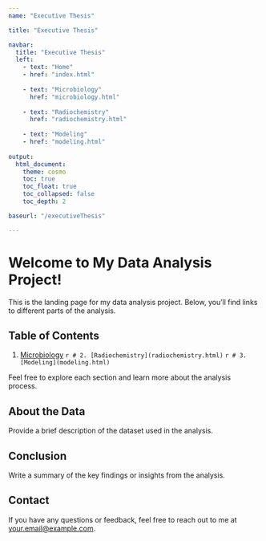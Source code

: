 ```yaml
---
name: "Executive Thesis"

title: "Executive Thesis"

navbar:
  title: "Executive Thesis"
  left:
    - text: "Home"
    - href: "index.html"
    
    - text: "Microbiology"
      href: "microbiology.html"  
      
    - text: "Radiochemistry"
      href: "radiochemistry.html"  
      
    - text: "Modeling"
    - href: "modeling.html" 
    
output:
  html_document:
    theme: cosmo
    toc: true
    toc_float: true
    toc_collapsed: false
    toc_depth: 2

baseurl: "/executiveThesis"  

---
```


# Welcome to My Data Analysis Project!

This is the landing page for my data analysis project. Below, you'll find links to different parts of the analysis.

## Table of Contents

1. [Microbiology](microbiology.html)
`r # 2. [Radiochemistry](radiochemistry.html) `
`r # 3. [Modeling](modeling.html) `


Feel free to explore each section and learn more about the analysis process.

## About the Data

Provide a brief description of the dataset used in the analysis.

## Conclusion

Write a summary of the key findings or insights from the analysis.

## Contact

If you have any questions or feedback, feel free to reach out to me at [your.email@example.com](mailto:your.email@example.com).
